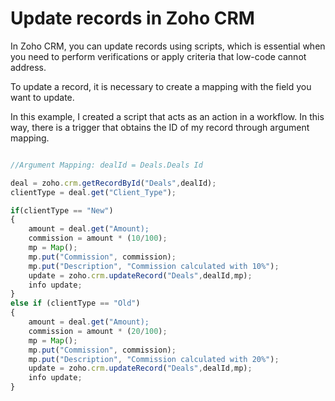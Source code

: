 # Update records in Zoho CRM

In Zoho CRM, you can update records using scripts, which is essential when you need to perform verifications or apply criteria that low-code cannot address.

To update a record, it is necessary to create a mapping with the field you want to update.

In this example, I created a script that acts as an action in a workflow. In this way, there is a trigger that obtains the ID of my record through argument mapping.

```javascript

//Argument Mapping: dealId = Deals.Deals Id

deal = zoho.crm.getRecordById("Deals",dealId);
clientType = deal.get("Client_Type");

if(clientType == "New")
{   
    amount = deal.get("Amount);
    commission = amount * (10/100);
    mp = Map();
    mp.put("Commission", commission);
    mp.put("Description", "Commission calculated with 10%");
    update = zoho.crm.updateRecord("Deals",dealId,mp);
    info update;
}
else if (clientType == "Old")
{
    amount = deal.get("Amount);
    commission = amount * (20/100);
    mp = Map();
    mp.put("Commission", commission);
    mp.put("Description", "Commission calculated with 20%");
    update = zoho.crm.updateRecord("Deals",dealId,mp);
    info update;
}
```